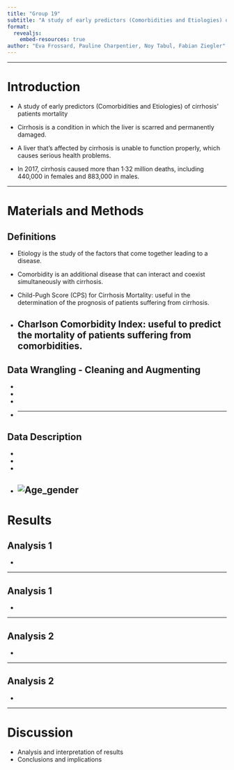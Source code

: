 ```yaml
---
title: "Group 19"
subtitle: "A study of early predictors (Comorbidities and Etiologies) of cirrhosis' patients mortality"
format: 
  revealjs:
    embed-resources: true
author: "Eva Frossard, Pauline Charpentier, Noy Tabul, Fabian Ziegler"
---
```


------------------------------------------------------------------------

# Introduction

-   A study of early predictors (Comorbidities and Etiologies) of cirrhosis' patients mortality

-   Cirrhosis is a condition in which the liver is scarred and permanently damaged.

-   A liver that’s affected by cirrhosis is unable to function properly, which causes serious health problems.

-   In 2017, cirrhosis caused more than 1·32 million deaths, including 440,000 in females and 883,000 in males.

------------------------------------------------------------------------

# Materials and Methods
## Definitions {.smaller}

-   Etiology is the study of the factors that come together leading to a disease.

-   Comorbidity is an additional disease that can interact and coexist simultaneously with cirrhosis.

-   Child-Pugh Score (CPS) for Cirrhosis Mortality: useful in the determination of the prognosis of patients suffering from cirrhosis.

-   Charlson Comorbidity Index: useful to predict the mortality of patients suffering from comorbidities.
------------------------------------------------------------------------

## Data Wrangling - Cleaning and Augmenting {.smaller}

-   

-   

-   

-   
------------------------------------------------------------------------

## Data Description {.smaller}

-   

-   

-   

- ![Age_gender](../results/plots/Age_gender.png)
------------------------------------------------------------------------

# Results
## Analysis 1 {.smaller}

-   

------------------------------------------------------------------------

## Analysis 1 {.smaller}

-   

------------------------------------------------------------------------

## Analysis 2 {.smaller}

-   

------------------------------------------------------------------------

## Analysis 2 {.smaller}

-   

------------------------------------------------------------------------

# Discussion

-   Analysis and interpretation of results
-   Conclusions and implications
